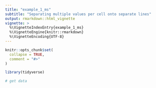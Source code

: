 ```yaml
---
title: "example_1_ms"
subtitle: "Separating multiple values per cell onto separate lines"
output: rmarkdown::html_vignette
vignette: >
  %\VignetteIndexEntry{example_1_ms}
  %\VignetteEngine{knitr::rmarkdown}
  %\VignetteEncoding{UTF-8}
---
```


```r
knitr::opts_chunk$set(
  collapse = TRUE,
  comment = "#>"
)
```

```r
library(tidyverse)


```



```r
# get data

```

